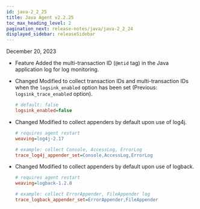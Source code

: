 ```yaml
---
id: java-2_2_25
title: Java Agent v2.2.25
toc_max_heading_level: 2
pagination_next: release-notes/java/java-2_2_24
displayed_sidebar: releaseSidebar
---
```


December 20, 2023

- <Status>Feature</Status> Added the multi-transaction ID (<code>@mtid</code> tag) in the Java application log for log monitoring.

- <Status>Changed</Status> Modified to collect transaction IDs and multi-transaction IDs when the <code>logsink_enabled</code> option has been set (Previous: <code>logsink_trace_enabled</code> option).

  ```ini title="whatap.conf"
  # default: false
  logsink_enabled=false
  ```

- <Status>Changed</Status> Modified to collect appenders by default upon use of log4j.

  ```ini title="whatap.conf"
  # requires agent restart
  weaving=log4j-2.17

  # example: collect Console, AccessLog, ErrorLog 
  trace_log4j_appender_set=Console,AccessLog,ErrorLog
  ```

- <Status>Changed</Status> Modified to collect appenders by default upon use of logback.

  ```ini title="whatap.conf"
  # requires agent restart
  weaving=logback-1.2.8

  # example: collect ErrorAppender, FileAppender log
  trace_logback_appender_set=ErrorAppender,FileAppender
  ```


<DownloadJava ver="2.2.25" />
